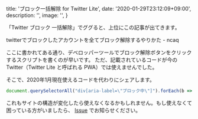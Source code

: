 
  title: 'ブロック一括解除 for Twitter Lite',
  date: '2020-01-29T23:12:09+09:00',
  description: '',
  image: '',
}

「Twitter ブロック 一括解除」でググると、上位にこの記事が出てきます。

<Link href="https://www.ncaq.net/2017/08/21/" icon color target="_blank">twitterでブロックしたアカウントを全てブロック解除するやりかた - ncaq</Link>

ここに書かれてある通り、デベロッパーツールでブロック解除ボタンをクリックするスクリプトを書くのが早いです。
ただ、記載されているコードが今の Twitter（Twitter Lite と呼ばれる PWA）では使えませんでした。  
  
そこで、2020年1月現在使えるコードを代わりにシェアします。

```js
document.querySelectorAll("div[aria-label=\"ブロック中\"]").forEach(b => b.click());
```

これもサイトの構造が変化したら使えなくなるかもしれません。もし使えなくて困っている方がいましたら、
[Issue](https://github.com/7ma7X/hellorusk.net/issues) でお知らせください。






